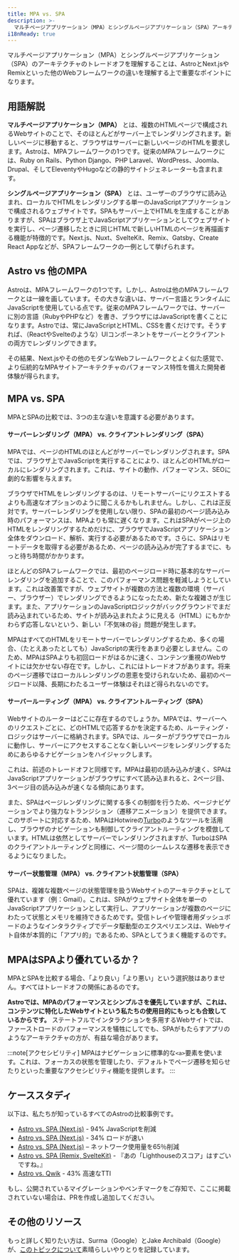```yaml
---
title: MPA vs. SPA
description: >-
  マルチページアプリケーション（MPA）とシングルページアプリケーション（SPA）アーキテクチャのトレードオフを理解することは、Astroと他のWebフレームワークとの違いを理解するための鍵です。
i18nReady: true
---
```


マルチページアプリケーション（MPA）とシングルページアプリケーション（SPA）のアーキテクチャのトレードオフを理解することは、AstroとNext.jsやRemixといった他のWebフレームワークの違いを理解する上で重要なポイントになります。


## 用語解説

**マルチページアプリケーション（MPA）** とは、複数のHTMLページで構成されるWebサイトのことで、そのほとんどがサーバー上でレンダリングされます。新しいページに移動すると、ブラウザはサーバーに新しいページのHTMLを要求します。Astroは、MPAフレームワークの1つです。従来のMPAフレームワークには、Ruby on Rails、Python Django、PHP Laravel、WordPress、Joomla、Drupal、そしてEleventyやHugoなどの静的サイトジェネレーターも含まれます。

**シングルページアプリケーション（SPA）** とは、ユーザーのブラウザに読み込まれ、ローカルでHTMLをレンダリングする単一のJavaScriptアプリケーションで構成されるウェブサイトです。SPAもサーバー上でHTMLを生成することがありますが、SPAはブラウザ上でJavaScriptアプリケーションとしてウェブサイトを実行し、ページ遷移したときに同じHTMLで新しいHTMLのページを再描画する機能が特徴的です。Next.js、Nuxt、SvelteKit、Remix、Gatsby、Create React Appなどが、SPAフレームワークの一例として挙げられます。


## Astro vs 他のMPA

Astroは、MPAフレームワークの1つです。しかし、Astroは他のMPAフレームワークとは一線を画しています。その大きな違いは、サーバー言語とランタイムにJavaScriptを使用している点です。従来のMPAフレームワークでは、サーバーに別の言語（RubyやPHPなど）を書き、ブラウザにはJavaScriptを書くことになります。Astroでは、常にJavaScriptとHTML、CSSを書くだけです。そうすれば、（ReactやSvelteのような）UIコンポーネントをサーバーとクライアントの両方でレンダリングできます。

その結果、Next.jsやその他のモダンなWebフレームワークとよく似た感覚で、より伝統的なMPAサイトアーキテクチャのパフォーマンス特性を備えた開発者体験が得られます。


## MPA vs. SPA

MPAとSPAの比較では、3つの主な違いを意識する必要があります。

#### サーバーレンダリング（MPA） vs. クライアントレンダリング（SPA）

MPAでは、ページのHTMLのほとんどがサーバーでレンダリングされます。SPAでは、ブラウザ上でJavaScriptを実行することにより、ほとんどのHTMLがローカルにレンダリングされます。これは、サイトの動作、パフォーマンス、SEOに劇的な影響を与えます。

ブラウザでHTMLをレンダリングするのは、リモートサーバーにリクエストするよりも高速なオプションのように聞こえるかもしれません。しかし、これは正反対です。サーバーレンダリングを使用しない限り、SPAの最初のページ読み込み時のパフォーマンスは、MPAよりも常に遅くなります。これはSPAがページ上のHTMLをレンダリングするためだけに、ブラウザでJavaScriptアプリケーション全体をダウンロード、解析、実行する必要があるためです。さらに、SPAはリモートデータを取得する必要があるため、ページの読み込みが完了するまでに、もっと待ち時間がかかります。

ほとんどのSPAフレームワークでは、最初のページロード時に基本的なサーバーレンダリングを追加することで、このパフォーマンス問題を軽減しようとしています。これは改善策ですが、ウェブサイトが複数の方法と複数の環境（サーバー、ブラウザー）でレンダリングできるようになったため、新たな複雑さが生じます。また、アプリケーションのJavaScriptロジックがバックグラウンドでまだ読み込まれているため、サイトが読み込まれたように見える（HTML）にもかかわらず応答しないという、新しい「不気味の谷」問題が発生します。

MPAはすべてのHTMLをリモートサーバーでレンダリングするため、多くの場合、（たとえあったとしても）JavaScriptの実行をあまり必要としません。このため、MPAはSPAよりも初回ロードがはるかに速く、コンテンツ重視のWebサイトには欠かせない存在です。しかし、これにはトレードオフがあります。将来のページ遷移ではローカルレンダリングの恩恵を受けられないため、最初のページロード以降、長期にわたるユーザー体験はそれほど得られないのです。

#### サーバールーティング（MPA） vs. クライアントルーティング（SPA）

Webサイトのルーターはどこに存在するのでしょうか。MPAでは、サーバーへのリクエストごとに、どのHTMLで応答するかを決定するため、ルーティング・ロジックはサーバーに格納されます。SPAでは、ルーターがブラウザでローカルに動作し、サーバーにアクセスすることなく新しいページをレンダリングするためにあらゆるナビゲーションをハイジャックします。

これは、前述のトレードオフと同様です。MPAは最初の読み込みが速く、SPAはJavaScriptアプリケーションがブラウザにすべて読み込まれると、2ページ目、3ページ目の読み込みが速くなる傾向にあります。

また、SPAはページレンダリングに関する多くの制御を行うため、ページナビゲーションでより強力なトランジション（遷移アニメーション）を提供できます。このサポートに対応するため、MPAはHotwireの[Turbo](https://turbo.hotwired.dev/)のようなツールを活用し、ブラウザのナビゲーションも制御してクライアントルーティングを模倣しています。HTMLは依然としてサーバーでレンダリングされますが、TurboはSPAのクライアントルーティングと同様に、ページ間のシームレスな遷移を表示できるようになりました。

#### サーバー状態管理（MPA） vs. クライアント状態管理（SPA）

SPAは、複雑な複数ページの状態管理を扱うWebサイトのアーキテクチャとして優れています（例：Gmail）。これは、SPAがウェブサイト全体を単一のJavaScriptアプリケーションとして実行し、アプリケーションが複数のページにわたって状態とメモリを維持できるためです。受信トレイや管理者用ダッシュボードのようなインタラクティブでデータ駆動型のエクスペリエンスは、Webサイト自体が本質的に「アプリ的」であるため、SPAとしてうまく機能するのです。


## MPAはSPAより優れているか？

MPAとSPAを比較する場合、「より良い」「より悪い」という選択肢はありません。すべてはトレードオフの関係にあるのです。

**Astroでは、MPAのパフォーマンスとシンプルさを優先していますが、これは、コンテンツに特化したWebサイトという私たちの使用目的にもっとも合致しているからです。** ステートフルでインタラクションを多用するWebサイトでは、ファーストロードのパフォーマンスを犠牲にしてでも、SPAがもたらすアプリのようなアーキテクチャの方が、有益な場合があります。

:::note[アクセシビリティ]
MPAはナビゲーションに標準的な`<a>`要素を使います。これは、フォーカスの状態を管理したり、デフォルトでページ遷移を知らせたりといった重要なアクセシビリティ機能を提供します。
:::


## ケーススタディ

以下は、私たちが知っているすべてのAstroの比較事例です。

- [Astro vs. SPA (Next.js)](https://twitter.com/t3dotgg/status/1437195415439360003) - 94% JavaScriptを削減
- [Astro vs. SPA (Next.js)](https://twitter.com/jlengstorf/status/1442707241627385860?lang=en) - 34% ロードが速い
- [Astro vs. SPA (Next.js)](https://vanntile.com/blog/next-to-astro) – ネットワーク使用量を65％削減
- [Astro vs. SPA (Remix, SvelteKit)](https://www.youtube.com/watch?v=2ZEMb_H-LYE&t=8163s) - 『あの「Lighthouseのスコア」はすごいですね。』
- [Astro vs. Qwik](https://www.youtube.com/watch?v=2ZEMb_H-LYE&t=8504s) - 43% 高速なTTI

もし、公開されているマイグレーションやベンチマークをご存知で、ここに掲載されていない場合は、PRを作成し追加してください。


## その他のリソース

もっと詳しく知りたい方は、Surma（Google）とJake Archibald（Google）が、[このトピックについて](https://www.youtube.com/watch?v=ivLhf3hq7eM)素晴らしいやりとりを記録しています。
